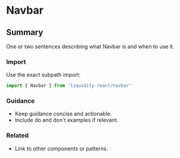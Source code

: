 # Navbar
## Summary
One or two sentences describing what Navbar is and when to use it.

### Import
Use the exact subpath import:

```ts
import { Navbar } from 'liquidify-react/navbar'
```

### Guidance
- Keep guidance concise and actionable.
- Include do and don't examples if relevant.

### Related
- Link to other components or patterns.
